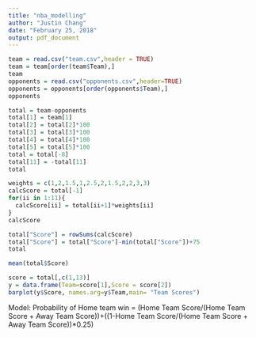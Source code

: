 ```yaml
---
title: "nba_modelling"
author: "Justin Chang"
date: "February 25, 2018"
output: pdf_document
---
```


```r
team = read.csv("team.csv",header = TRUE)
team = team[order(team$Team),]
team
opponents = read.csv("opponents.csv",header=TRUE)
opponents = opponents[order(opponents$Team),]
opponents
```

```r
total = team-opponents
total[1] = team[1]
total[2] = total[2]*100
total[3] = total[3]*100
total[4] = total[4]*100
total[5] = total[5]*100
total = total[-8]
total[11] = -total[11]
total
```

```r
weights = c(1,2,1.5,1,2.5,2,1.5,2,2,3,3)
calcScore = total[-1]
for(ii in 1:11){
  calcScore[ii] = total[ii+1]*weights[ii]
}
calcScore
```

```r
total["Score"] = rowSums(calcScore)
total["Score"] = total["Score"]-min(total["Score"])+75
total
```

```r
mean(total$Score)
```

```r
score = total[,c(1,13)]
y = data.frame(Team=score[1],Score = score[2])
barplot(y$Score, names.arg=y$Team,main= "Team Scores")
```

Model: Probability of Home team win = (Home Team Score/(Home Team Score + Away Team Score))+((1-Home Team Score/(Home Team Score + Away Team Score))*0.25)
